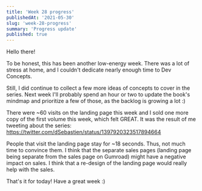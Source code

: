 ```yaml
---
title: 'Week 28 progress'
publishedAt: '2021-05-30'
slug: 'week-28-progress'
summary: 'Progress update'
published: true
---
```


Hello there!

To be honest, this has been another low-energy week. There was a lot of stress at home, and I couldn't dedicate nearly enough time to Dev Concepts.

Still, I did continue to collect a few more ideas of concepts to cover in the series. Next week I'll probably spend an hour or two to update the book's mindmap and prioritize a few of those, as the backlog is growing a lot :)

There were ~60 visits on the landing page this week and I sold one more copy of the first volume this week, which felt GREAT. It was the result of me tweeting about the series: https://twitter.com/dSebastien/status/1397920323517894664

<Tweet tweetLink="dSebastien/status/1397920323517894664" />

People that visit the landing page stay for ~18 seconds. Thus, not much time to convince them. I think that the separate sales pages (landing page being separate from the sales page on Gumroad) might have a negative impact on sales. I think that a re-design of the landing page would really help with the sales.

That's it for today!
Have a great week :)

<BlogPostSignature />
